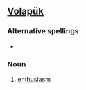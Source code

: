 ==[[Volapük]]==

===Alternative spellings===
*{{l|vo|betikaylam}}  

===Noun===
{{infl|vo|noun}}
 
# [[enthusiasm]]